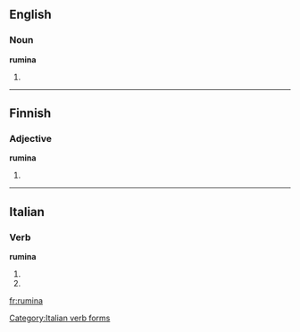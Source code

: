 ==English==

===Noun===
'''rumina'''

# {{plural of|rumen}}

----

==Finnish==

===Adjective===
'''rumina'''

# {{fi-form of|type=adjective|case=essive|pl=plural|ruma}}

----

==Italian==

===Verb===
'''rumina'''

# {{form of|[[third-person|Third-person]] [[singular]] [[present tense]]|[[ruminare#Italian|ruminare]]|lang=Italian}}
# {{form of|[[second-person|Second-person]] singular [[imperative]]|ruminare#Italian|ruminare|lang=Italian}}

[[Category:Italian verb forms]]

[[fr:rumina]]